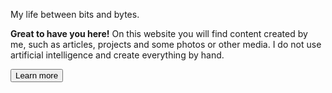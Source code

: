 ---
---


<IntroSection>

  <Fragment slot="title">My life between bits and bytes.</Fragment>
  <FidgetCheckboxes slot="spotlight" />

  **Great to have you here!** On this website you will find content created by me, such as articles, projects and some photos or other media. I do not use artificial intelligence and create everything by hand.

  <Button href="/website">Learn more</Button>

</IntroSection>
